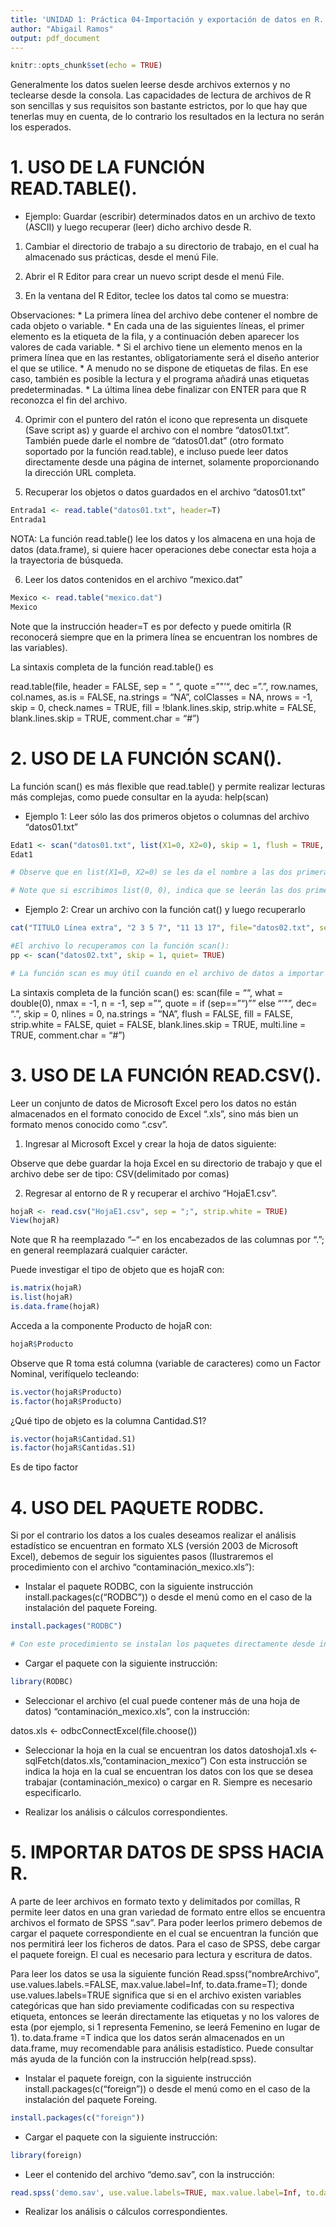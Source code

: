 ```yaml
---
title: 'UNIDAD 1: Práctica 04-Importación y exportación de datos en R.'
author: "Abigail Ramos"
output: pdf_document
---
```


```r
knitr::opts_chunk$set(echo = TRUE)
```

Generalmente los datos suelen leerse desde archivos externos y no teclearse desde la consola. Las capacidades de lectura de archivos de R son sencillas y sus requisitos son bastante estrictos, por lo que hay que tenerlas muy en cuenta, de lo contrario los resultados en la lectura no serán los esperados.

# 1. USO DE LA FUNCIÓN READ.TABLE().

* Ejemplo: Guardar (escribir) determinados datos en un archivo de texto (ASCII) y luego recuperar (leer) dicho archivo desde R.

1) Cambiar el directorio de trabajo a su directorio de trabajo, en el cual ha almacenado sus prácticas, desde el menú File.

2) Abrir el R Editor para crear un nuevo script desde el menú File.

3) En la ventana del R Editor, teclee los datos tal como se muestra:

Observaciones:
* La primera línea del archivo debe contener el nombre de cada objeto o variable.
* En cada una de las siguientes líneas, el primer elemento es la etiqueta de la fila, y a continuación deben aparecer los valores de cada variable.
* Si el archivo tiene un elemento menos en la primera línea que en las restantes, obligatoriamente será el diseño anterior el que se utilice.
* A menudo no se dispone de etiquetas de filas. En ese caso, también es posible la lectura y el programa añadirá unas etiquetas predeterminadas.
* La última línea debe finalizar con ENTER para que R reconozca el fin del archivo.

4) Oprimir con el puntero del ratón el icono que representa un disquete (Save script as) y guarde el archivo con el nombre "datos01.txt". También puede darle el nombre de “datos01.dat” (otro formato soportado por la función read.table), e incluso puede leer datos directamente desde una página de internet, solamente proporcionando la dirección URL completa.

5) Recuperar los objetos o datos guardados en el archivo "datos01.txt"
```r
Entrada1 <- read.table("datos01.txt", header=T)
Entrada1
```

NOTA: La función read.table() lee los datos y los almacena en una hoja de datos (data.frame), si quiere hacer operaciones debe conectar esta hoja a la trayectoria de búsqueda.

6) Leer los datos contenidos en el archivo “mexico.dat”
```r
Mexico <- read.table("mexico.dat")
Mexico
```

Note que la instrucción header=T es por defecto y puede omitirla (R reconocerá siempre que en la primera línea se encuentran los nombres de las variables).

La sintaxis completa de la función read.table() es

read.table(file, header = FALSE, sep = " ", quote = "\"’", dec = ".", row.names, col.names, as.is =
FALSE, na.strings = "NA", colClasses = NA, nrows = -1, skip = 0, check.names = TRUE, fill =
!blank.lines.skip, strip.white = FALSE, blank.lines.skip = TRUE, comment.char = "#")

# 2. USO DE LA FUNCIÓN SCAN().
La función scan() es más flexible que read.table() y permite realizar lecturas más complejas, como puede consultar en la ayuda: help(scan)

* Ejemplo 1: Leer sólo las dos primeros objetos o columnas del archivo "datos01.txt"
```r
Edat1 <- scan("datos01.txt", list(X1=0, X2=0), skip = 1, flush = TRUE, quiet = TRUE)
Edat1

# Observe que en list(X1=0, X2=0) se les da el nombre a las dos primeras columnas o variables (puede darle el nombre que crea más conveniente) y se indica que son variables numéricas; sin embargo, del archivo únicamente se leen las dos primeras columnas, si se quisiera leer las columnas primera y tercera, nos veríamos obligados a leer las tres primeras.

# Note que si escribimos list(0, 0), indica que se leerán las dos primeras columnas del archivos y que los datos leídos son numéricos (asigna nombres por defecto). Para indicar que los datos que se leen son cadenas se utiliza “” en lugar de 0.
```

* Ejemplo 2: Crear un archivo con la función cat() y luego recuperarlo
```r
cat("TITULO Línea extra", "2 3 5 7", "11 13 17", file="datos02.txt", sep="\n")

#El archivo lo recuperamos con la función scan():
pp <- scan("datos02.txt", skip = 1, quiet= TRUE)

# La función scan es muy útil cuando en el archivo de datos a importar cada línea representa un único caso. En caso contrario (cada cierta cantidad de columnas representa un caso) es mucho más fácil y recomendable utilizar la función read.table.
```

La sintaxis completa de la función scan() es:
scan(file = "", what = double(0), nmax = -1, n = -1, sep = "", quote = if (sep=="\n") "" else "’\"", dec= ".", skip = 0, nlines = 0, na.strings = "NA", flush = FALSE, fill = FALSE, strip.white = FALSE, quiet = FALSE, blank.lines.skip = TRUE, multi.line = TRUE, comment.char = "#")

# 3. USO DE LA FUNCIÓN READ.CSV().

Leer un conjunto de datos de Microsoft Excel pero los datos no están almacenados en el formato conocido de Excel “.xls”, sino más bien un formato menos conocido como “.csv”.

1) Ingresar al Microsoft Excel y crear la hoja de datos siguiente:

Observe que debe guardar la hoja Excel en su directorio de trabajo y que el archivo debe ser de tipo: CSV(delimitado por comas)

2) Regresar al entorno de R y recuperar el archivo "HojaE1.csv".
```r
hojaR <- read.csv("HojaE1.csv", sep = ";", strip.white = TRUE)
View(hojaR)
```

Note que R ha reemplazado “–“ en los encabezados de las columnas por “.”; en general reemplazará cualquier carácter.

Puede investigar el tipo de objeto que es hojaR con:
```r
is.matrix(hojaR) 
is.list(hojaR)
is.data.frame(hojaR)
```

Acceda a la componente Producto de hojaR con:
```r
hojaR$Producto
```

Observe que R toma está columna (variable de caracteres) como un Factor Nominal, verifíquelo tecleando:
```r
is.vector(hojaR$Producto)
is.factor(hojaR$Producto)
```

¿Qué tipo de objeto es la columna Cantidad.S1?
```r
is.vector(hojaR$Cantidad.S1)
is.factor(hojaR$Cantidas.S1)
```

Es de tipo factor

# 4. USO DEL PAQUETE RODBC.

Si por el contrario los datos a los cuales deseamos realizar el análisis estadístico se encuentran en formato XLS (versión 2003 de Microsoft Excel), debemos de seguir los siguientes pasos (Ilustraremos el procedimiento con el archivo “contaminación_mexico.xls”):

- Instalar el paquete RODBC, con la siguiente instrucción install.packages(c("RODBC")) o desde el menú como en el caso de la instalación del paquete Foreing.
```r
install.packages("RODBC")

# Con este procedimiento se instalan los paquetes directamente desde internet, es necesario para ello contar con una conexión a internet en el momento. Posteriormente se selecciona un mirror (un servidor desde el cual se descargarán los paquetes), y finalmente buscar el paquete deseado del listado.
```

- Cargar el paquete con la siguiente instrucción:
```r
library(RODBC)
```

- Seleccionar el archivo (el cual puede contener más de una hoja de datos) “contaminación_mexico.xls”, con la instrucción:

datos.xls <- odbcConnectExcel(file.choose())

- Seleccionar la hoja en la cual se encuentran los datos
datoshoja1.xls <- sqlFetch(datos.xls,”contaminacion_mexico")
Con esta instrucción se indica la hoja en la cual se encuentran los datos con los que se desea trabajar (contaminación_mexico) o cargar en R. Siempre es necesario especificarlo.

- Realizar los análisis o cálculos correspondientes.

# 5. IMPORTAR DATOS DE SPSS HACIA R.

A parte de leer archivos en formato texto y delimitados por comillas, R permite leer datos en una gran variedad de formato entre ellos se encuentra archivos el formato de SPSS “.sav”. Para poder leerlos primero debemos de cargar el paquete correspondiente en el cual se encuentran la función que nos permitirá leer los ficheros de datos. Para el caso de SPSS, debe cargar el paquete foreign. El cual es necesario para lectura y escritura de datos.

Para leer los datos se usa la siguiente función Read.spss(“nombreArchivo”, use.values.labels.=FALSE, max.value.label=Inf, to.data.frame=T); donde use.values.labels=TRUE significa que si en el archivo existen variables categóricas que han sido previamente codificadas con su respectiva etiqueta, entonces se leerán directamente las etiquetas y no los valores de esta (por ejemplo, si 1 representa Femenino, se leerá Femenino en lugar de 1). to.data.frame =T indica que los datos serán almacenados en un data.frame, muy recomendable para análisis estadístico. Puede consultar más ayuda de la función con la instrucción help(read.spss).

- Instalar el paquete foreign, con la siguiente instrucción install.packages(c("foreign")) o desde el menú como en el caso de la instalación del paquete Foreing.
```r
install.packages(c("foreign"))
```

- Cargar el paquete con la siguiente instrucción:
```r
library(foreign)
```

- Leer el contenido del archivo “demo.sav”, con la instrucción:
```r
read.spss('demo.sav', use.value.labels=TRUE, max.value.label=Inf, to.data.frame=T)
```

- Realizar los análisis o cálculos correspondientes.